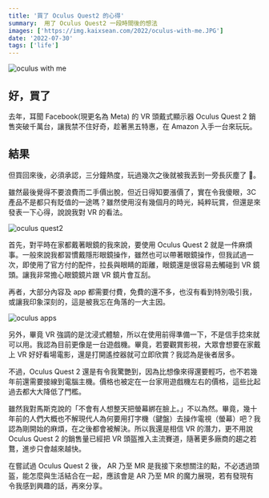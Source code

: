 ```yaml
---
title: '買了 Oculus Quest2 的心得'
summary:  用了 Oculus Quest2 一段時間後的想法
images: ['https://img.kaixsean.com/2022/oculus-with-me.JPG']
date: '2022-07-30'
tags: ['life']
---
```


![oculus with me](https://img.kaixsean.com/2022/oculus-with-me.JPG)

## 好，買了

去年，耳聞 Facebook(現更名為 Meta) 的 VR 頭戴式顯示器 Oculus Quest 2 銷售突破千萬台，讓我禁不住好奇，趁著黑五特惠，在 Amazon 入手一台來玩玩。

## 結果

但買回來後，必須承認，三分鐘熱度，玩過幾次之後就被我丟到一旁長灰塵了 🤣。

雖然最後覺得不要浪費而二手價出脫，但近日得知要漲價了，實在令我傻眼，3C 產品不是都只有貶值的一途嗎？雖然使用沒有幾個月的時光，純粹玩賞，但還是來發表一下心得，說說我對 VR 的看法。

![oculus quest2](https://img.kaixsean.com/2022/oculus-quest2.JPG)

首先，對平時在家都戴著眼鏡的我來說，要使用 Oculus Quest 2 就是一件麻煩事。一般來說我都習慣戴隱形眼鏡操作，雖然也可以帶著眼鏡操作，但我試過一次，即使用了官方付的配件，拉長與眼睛的距離，眼鏡還是很容易去觸碰到 VR 鏡頭。讓我非常擔心眼鏡鏡片跟 VR 鏡片會互刮。

再者，大部分內容及 app 都需要付費，免費的還不多，也沒有看到特別吸引我，或讓我印象深刻的，這是被我忘在角落的一大主因。

![oculus apps](https://img.kaixsean.com/2022/oculus-games.jpeg)

另外，畢竟 VR 強調的是沈浸式體驗，所以在使用前得準備一下，不是信手捻來就可以用。我認為目前更像是一台遊戲機。畢竟，若要觀賞影視，大眾會想要在家戴上 VR 好好看場電影，還是打開遙控器就可立即欣賞？我認為是後者居多。

不過，Oculus Quest 2 還是有令我驚艷到，因為比想像來得還要輕巧，也不若幾年前還需要接線到電腦主機。價格也被定在一台家用遊戲機左右的價格，這些比起過去都大大降低了門檻。

雖然我對馬斯克說的「不會有人想整天把螢幕綁在臉上。」不以為然。畢竟，幾十年前的人們大概也不解現代人為何要用打字機（鍵盤）去操作電視（螢幕）吧？我認為剛開始的麻煩，在之後都會被解決。所以我還是相信 VR 的潛力，更不用說 Oculus Quest 2 的銷售量已經把 VR 頭盔推入主流賽道，隨著更多廠商的趨之若鶩，進步只會越來越快。

在嘗試過 Oculus Quest 2 後， AR 乃至 MR 是我接下來想關注的點，不必透過頭盔，能怎麼與生活結合在一起，應該會是 AR 乃至 MR 的魔力展現，若有發現有令我感到興趣的話，再來分享。
